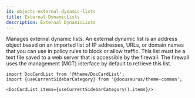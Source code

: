 ```yaml
---
id: objects-external-dynamic-lists
title: External DynamicLists
description: External DynamicLists
---
```




Manages external dynamic lists. An external dynamic list  is an address object based on an
imported list of IP addresses, URLs, or domain names that you can use
in policy rules to block or allow traffic. This list must be a text file
saved to a web server that is accessible by the firewall. The firewall
uses the management (MGT) interface by default to retrieve this list.




```mdx-code-block
import DocCardList from '@theme/DocCardList';
import {useCurrentSidebarCategory} from '@docusaurus/theme-common';

<DocCardList items={useCurrentSidebarCategory().items}/>
```
      
